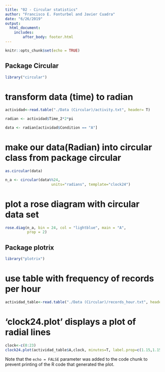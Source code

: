 ```yaml
---
title: "02 - Circular statistics"
author: "Francisco E. Fonturbel and Javier Cuadra"
date: "6/26/2019"
output: 
  html_document:
    includes:
        after_body: footer.html
---
```


```r
knitr::opts_chunk$set(echo = TRUE)
```



## Package Circular

```r

library("circular")

```


# transform data (time) to radian

```r

actividad<-read.table("./Data (Circular)/activity.txt", header= T)

radian <- actividad$Time_2*2*pi

data <- radian[actividad$Condition == "A"]

```




# make our data(Radian) into circular class from package circular

```r

as.circular(data)

n_a <- circular(data%%24, 
                     units="radians", template="clock24")

```

# plot a rose diagram with circular data set

```r

rose.diag(n_a, bin = 24, col = "lightblue", main = "A", 
          prop = 2)

```


## Package plotrix 

```r

library("plotrix")

```


# use table with frequency of records per hour#

```r

actividad_table<-read.table("./Data (Circular)/records_hour.txt", header= T)


```

# ‘clock24.plot’ displays a plot of radial lines

```r

clock<-c(0:23) 
clock24.plot(actividad_table$A,clock, minutes=T, label.prop=c(1.15,1.15),show.grid.labels = 3,  show.grid=T, grid.bg="white", grid.left=T,grid.col="black",rad.col="black", rp.type="r",lwd=10,line.col="blue",lty=1, main="",add=F)


```






Note that the `echo = FALSE` parameter was added to the code chunk to prevent printing of the R code that generated the plot.
